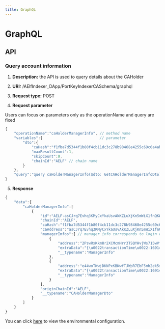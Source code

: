 ```yaml
---
title: GraphQL
---
```


# GraphQL

## API

### Query account information

1. **Description:** the API is used to query details about the CAHolder

2. **URI:** /AElfIndexer_DApp/PortKeyIndexerCASchema/graphql

3. **Request type:** POST

4. **Request parameter**

Users can focus on parameters only as the operationName and query are fixed

```typescript
{
    "operationName":"caHolderManagerInfo", // method name
    "variables":{                          // parameter
        "dto":{
            "caHash":"f1fba7d5344f1b80f4cb11dc3c278b98468e4255c69c0a4ab3d8b931e7a3d9c4", // CA address
            "maxResultCount":1,
            "skipCount":0,
            "chainId":"AELF" // chain name
        }
    },
    "query":"query caHolderManagerInfo($dto: GetCAHolderManagerInfoDto) {\n  caHolderManagerInfo(dto: $dto) {\n    id\n    chainId\n    caHash\n    caAddress\n    managerInfos {\n      address\n      extraData\n      __typename\n    }\n    originChainId\n    __typename\n  }\n}"
}
```

5. **Response**

```typescript
{
    "data":{
        "caHolderManagerInfo":[
            {
                "id":"AELF-asCJrq7Evhq3KMyCxYkaUsvAkKZLuXjKn5mWiX1fnQKWWRHvR",
                "chainId":"AELF",
                "caHash":"f1fba7d5344f1b80f4cb11dc3c278b98468e4255c69c0a4ab3d8b931e7a3d9c4",
                "caAddress":"asCJrq7Evhq3KMyCxYkaUsvAkKZLuXjKn5mWiX1fnQKWWRHvR",
                "managerInfos":[ // manager info corresponds to login device and it will be deleted once logging out
                    {
                        "address":"2PswRxKkm8r2XCMcmHrr3TSQYHvjWs715wVfAZKagyaAr9JYYo",
                        "extraData":"{\u0022transactionTime\u0022:1691481168836,\u0022deviceInfo\u0022:\u0022q/N3XKX1eANTKO3HX2oJmrHVwyc/O35tlJysFY7qX0rV7MjVPsSoapYNQT16PdOT\u0022,\u0022version\u0022:\u00222.0.0\u0022}",
                        "__typename":"ManagerInfo"
                    },
                    {
                        "address":"e44woTKwjDKNPxKBKwfTJWpR7EbF5mb2ek5xiorn1BNtR3XTb",
                        "extraData":"{\u0022transactionTime\u0022:1691482959836,\u0022deviceInfo\u0022:\u0022q/N3XKX1eANTKO3HX2oJmrHVwyc/O35tlJysFY7qX0rV7MjVPsSoapYNQT16PdOT\u0022,\u0022version\u0022:\u00222.0.0\u0022}",
                        "__typename":"ManagerInfo"
                    }
                ],
                "originChainId":"AELF",
                "__typename":"CAHolderManagerDto"
            }
        ]
    }
}
```

You can click [here](/docs/EnvironmentalConfiguration) to view the environmental configuration.